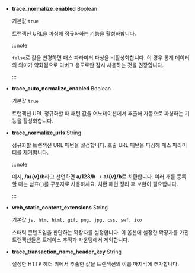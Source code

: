 * **trace_normalize_enabled** <span class='type'>Boolean</span>

  기본값 `true`
  
  트랜잭션 URL을 파싱해 정규화하는 기능을 활성화합니다.

  :::note

  `false`로 값을 변경하면 패스 파라미터 파싱을 비활성화합니다. 이 경우 통계 데이터의 의미가 약화됨으로 디버그 용도로만 잠시 사용하는 것을 권장합니다.
  
  :::

* **trace_auto_normalize_enabled** <span class='type'>Boolean</span>

  기본값 `true`
  
  트랜잭션 URL 정규화할 때 패턴 값을 어노테이션에서 추출해 자동으로 파싱하는 기능을 활성화합니다.

* **trace_normalize_urls** <span class='type'>String</span>

  정규화할 트랜잭션 URL 패턴을 설정합니다. 호출 URL 패턴을 파싱해 패스 파라미터를 제거합니다.

  :::note

  예시, **/a/{v}/b**라고 선언하면 **a/123/b** → **a/{v}/b**로 치환합니다. 여러 개를 등록할 때는 쉼표(,)를 구분자로 사용하세요. 치환 패턴 정리 후 보완이 필요합니다.

  :::

* **web_static_content_extensions** <span class='type'>String</span>

  기본값 `js, htm, html, gif, png, jpg, css, swf, ico`
  
  스태틱 콘텐츠임을 판단하는 확장자를 설정합니다. 이 옵션에 설정한 확장자를 가진 트랜잭션들은 트레이스 추적과 카운팅에서 제외합니다.

* **trace_transaction_name_header_key** <span class='type'>String</span>

  설정한 HTTP 헤더 키에서 추출한 값을 트랜잭션의 이름 마지막에 추가합니다.